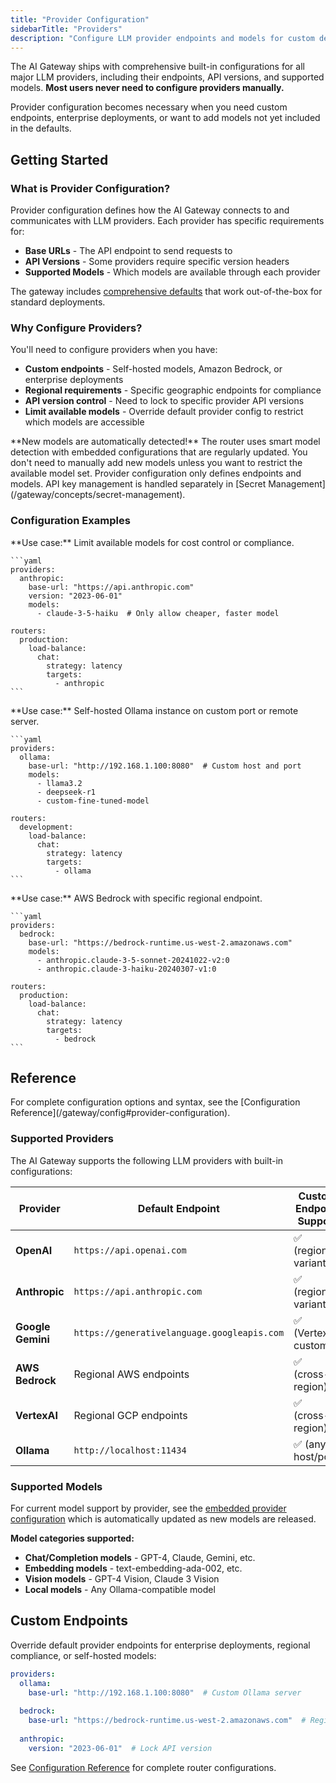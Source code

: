 ```yaml
---
title: "Provider Configuration"
sidebarTitle: "Providers"
description: "Configure LLM provider endpoints and models for custom deployments"
---
```


The AI Gateway ships with comprehensive built-in configurations for all major LLM providers, including their endpoints, API versions, and supported models. **Most users never need to configure providers manually.**

Provider configuration becomes necessary when you need custom endpoints, enterprise deployments, or want to add models not yet included in the defaults.

## Getting Started

### What is Provider Configuration?

Provider configuration defines how the AI Gateway connects to and communicates with LLM providers. Each provider has specific requirements for:
- **Base URLs** - The API endpoint to send requests to
- **API Versions** - Some providers require specific version headers
- **Supported Models** - Which models are available through each provider

The gateway includes [comprehensive defaults](https://github.com/Helicone/helicone-router/blob/main/llm-proxy/config/embedded/providers.yaml) that work out-of-the-box for standard deployments.

### Why Configure Providers?

You'll need to configure providers when you have:
- **Custom endpoints** - Self-hosted models, Amazon Bedrock, or enterprise deployments
- **Regional requirements** - Specific geographic endpoints for compliance
- **API version control** - Need to lock to specific provider API versions
- **Limit available models** - Override default provider config to restrict which models are accessible

<Note>
  **New models are automatically detected!** The router uses smart model detection with embedded configurations that are regularly updated. You don't need to manually add new models unless you want to restrict the available model set.
</Note>

<Note>
  Provider configuration only defines endpoints and models. API key management is handled separately in [Secret Management](/gateway/concepts/secret-management).
</Note>

### Configuration Examples

<Tabs>
  <Tab title="Restricted Models - Limited Access">
    **Use case:** Limit available models for cost control or compliance.

    ```yaml
    providers:
      anthropic:
        base-url: "https://api.anthropic.com" 
        version: "2023-06-01"
        models:
          - claude-3-5-haiku  # Only allow cheaper, faster model
    
    routers:
      production:
        load-balance:
          chat:
            strategy: latency
            targets:
              - anthropic
    ```
  </Tab>

  <Tab title="Local Ollama - Custom Endpoint">
    **Use case:** Self-hosted Ollama instance on custom port or remote server.

    ```yaml
    providers:
      ollama:
        base-url: "http://192.168.1.100:8080"  # Custom host and port
        models:
          - llama3.2
          - deepseek-r1
          - custom-fine-tuned-model
    
    routers:
      development:
        load-balance:
          chat:
            strategy: latency
            targets:
              - ollama
    ```
  </Tab>

  <Tab title="AWS Bedrock - Regional Endpoint">
    **Use case:** AWS Bedrock with specific regional endpoint.

    ```yaml
    providers:
      bedrock:
        base-url: "https://bedrock-runtime.us-west-2.amazonaws.com"
        models:
          - anthropic.claude-3-5-sonnet-20241022-v2:0
          - anthropic.claude-3-haiku-20240307-v1:0
    
    routers:
      production:
        load-balance:
          chat:
            strategy: latency
            targets:
              - bedrock
    ```
  </Tab>
</Tabs>

## Reference
<Note>
  For complete configuration options and syntax, see the [Configuration Reference](/gateway/config#provider-configuration).
</Note>

### Supported Providers

The AI Gateway supports the following LLM providers with built-in configurations:

| Provider         | Default Endpoint                          | Custom Endpoint Support |
| ---------------- | ----------------------------------------- | ----------------------- |
| **OpenAI**       | `https://api.openai.com`                 | ✅ (regional variants)      |
| **Anthropic**    | `https://api.anthropic.com`              | ✅ (regional variants)  |
| **Google Gemini** | `https://generativelanguage.googleapis.com` | ✅ (VertexAI, custom)   |
| **AWS Bedrock**  | Regional AWS endpoints                    | ✅ (cross-region)       |
| **VertexAI**     | Regional GCP endpoints                    | ✅ (cross-region)       |
| **Ollama**       | `http://localhost:11434`                 | ✅ (any host/port)      |

### Supported Models

For current model support by provider, see the [embedded provider configuration](https://github.com/Helicone/helicone-router/blob/main/llm-proxy/config/embedded/providers.yaml) which is automatically updated as new models are released.

**Model categories supported:**
- **Chat/Completion models** - GPT-4, Claude, Gemini, etc.
- **Embedding models** - text-embedding-ada-002, etc.
- **Vision models** - GPT-4 Vision, Claude 3 Vision
- **Local models** - Any Ollama-compatible model

## Custom Endpoints

Override default provider endpoints for enterprise deployments, regional compliance, or self-hosted models:

```yaml
providers:
  ollama:
    base-url: "http://192.168.1.100:8080"  # Custom Ollama server
  
  bedrock:
    base-url: "https://bedrock-runtime.us-west-2.amazonaws.com"  # Regional AWS endpoint
  
  anthropic:
    version: "2023-06-01"  # Lock API version
```

See [Configuration Reference](/gateway/config#provider-configuration) for complete router configurations.